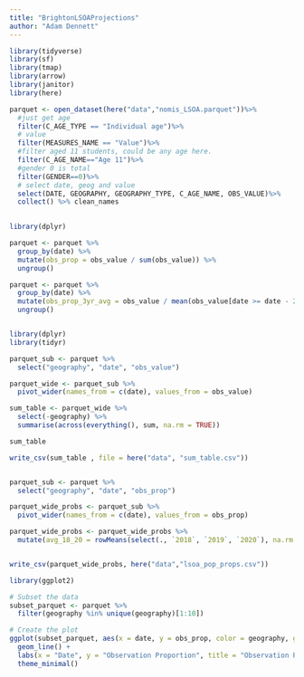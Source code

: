 ```yaml
---
title: "BrightonLSOAProjections"
author: "Adam Dennett"
---
```


```r
library(tidyverse)
library(sf)
library(tmap)
library(arrow)
library(janitor)
library(here)
```

```r
parquet <- open_dataset(here("data","nomis_LSOA.parquet"))%>%
  #just get age
  filter(C_AGE_TYPE == "Individual age")%>%
  # value
  filter(MEASURES_NAME == "Value")%>%
  #filter aged 11 students, could be any age here.
  filter(C_AGE_NAME=="Age 11")%>%
  #gender 0 is total
  filter(GENDER==0)%>%
  # select date, geog and value
  select(DATE, GEOGRAPHY, GEOGRAPHY_TYPE, C_AGE_NAME, OBS_VALUE)%>%
  collect() %>% clean_names
  
```

```r
library(dplyr)

parquet <- parquet %>%
  group_by(date) %>%
  mutate(obs_prop = obs_value / sum(obs_value)) %>%
  ungroup()

parquet <- parquet %>%
  group_by(date) %>%
  mutate(obs_prop_3yr_avg = obs_value / mean(obs_value[date >= date - 2 & date <= date])) %>%
  ungroup()



```

```r
library(dplyr)
library(tidyr)

parquet_sub <- parquet %>% 
  select("geography", "date", "obs_value")

parquet_wide <- parquet_sub %>%
  pivot_wider(names_from = c(date), values_from = obs_value) 

sum_table <- parquet_wide %>%
  select(-geography) %>%
  summarise(across(everything(), sum, na.rm = TRUE))

sum_table

write_csv(sum_table , file = here("data", "sum_table.csv"))


parquet_sub <- parquet %>% 
  select("geography", "date", "obs_prop")

parquet_wide_probs <- parquet_sub %>%
  pivot_wider(names_from = c(date), values_from = obs_prop) 

parquet_wide_probs <- parquet_wide_probs %>%
  mutate(avg_18_20 = rowMeans(select(., `2018`, `2019`, `2020`), na.rm = TRUE))


write_csv(parquet_wide_probs, here("data","lsoa_pop_props.csv"))
```

```r
library(ggplot2)

# Subset the data
subset_parquet <- parquet %>%
  filter(geography %in% unique(geography)[1:10])

# Create the plot
ggplot(subset_parquet, aes(x = date, y = obs_prop, color = geography, group = geography)) +
  geom_line() +
  labs(x = "Date", y = "Observation Proportion", title = "Observation Proportion by Geography Over Time") +
  theme_minimal()

```

```r

```
